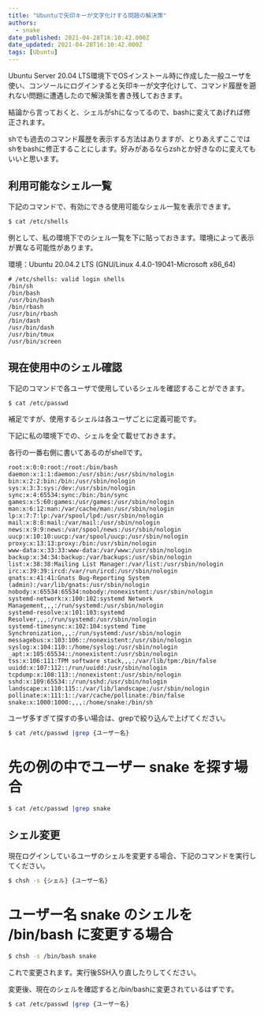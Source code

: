 ```yaml
---
title: "Ubuntuで矢印キーが文字化けする問題の解決策"
authors:
  - snake
date_published: 2021-04-28T16:10:42.000Z
date_updated: 2021-04-28T16:10:42.000Z
tags: [Ubuntu]
---
```


Ubuntu Server 20.04 LTS環境下でOSインストール時に作成した一般ユーザを使い、コンソールにログインすると矢印キーが文字化けして、コマンド履歴を遡れない問題に遭遇したので解決策を書き残しておきます。

結論から言っておくと、シェルがshになってるので、bashに変えてあげれば修正されます。

shでも過去のコマンド履歴を表示する方法はありますが、とりあえずここではshをbashに修正することにします。好みがあるならzshとか好きなのに変えてもいいと思います。

## 利用可能なシェル一覧

下記のコマンドで、有効にできる使用可能なシェル一覧を表示できます。

```bash
$ cat /etc/shells
```

例として、私の環境下でのシェル一覧を下に貼っておきます。環境によって表示が異なる可能性があります。

環境：Ubuntu 20.04.2 LTS (GNU/Linux 4.4.0-19041-Microsoft x86_64)

```
# /etc/shells: valid login shells
/bin/sh
/bin/bash
/usr/bin/bash
/bin/rbash
/usr/bin/rbash
/bin/dash
/usr/bin/dash
/usr/bin/tmux
/usr/bin/screen
```

## 現在使用中のシェル確認

下記のコマンドで各ユーザで使用しているシェルを確認することができます。

```bash
$ cat /etc/passwd
```

補足ですが、使用するシェルは各ユーザごとに定義可能です。

下記に私の環境下での、シェルを全て載せておきます。

各行の一番右側に書いてあるのがshellです。

```
root:x:0:0:root:/root:/bin/bash
daemon:x:1:1:daemon:/usr/sbin:/usr/sbin/nologin
bin:x:2:2:bin:/bin:/usr/sbin/nologin
sys:x:3:3:sys:/dev:/usr/sbin/nologin
sync:x:4:65534:sync:/bin:/bin/sync
games:x:5:60:games:/usr/games:/usr/sbin/nologin
man:x:6:12:man:/var/cache/man:/usr/sbin/nologin
lp:x:7:7:lp:/var/spool/lpd:/usr/sbin/nologin
mail:x:8:8:mail:/var/mail:/usr/sbin/nologin
news:x:9:9:news:/var/spool/news:/usr/sbin/nologin
uucp:x:10:10:uucp:/var/spool/uucp:/usr/sbin/nologin
proxy:x:13:13:proxy:/bin:/usr/sbin/nologin
www-data:x:33:33:www-data:/var/www:/usr/sbin/nologin
backup:x:34:34:backup:/var/backups:/usr/sbin/nologin
list:x:38:38:Mailing List Manager:/var/list:/usr/sbin/nologin
irc:x:39:39:ircd:/var/run/ircd:/usr/sbin/nologin
gnats:x:41:41:Gnats Bug-Reporting System (admin):/var/lib/gnats:/usr/sbin/nologin
nobody:x:65534:65534:nobody:/nonexistent:/usr/sbin/nologin
systemd-network:x:100:102:systemd Network Management,,,:/run/systemd:/usr/sbin/nologin
systemd-resolve:x:101:103:systemd Resolver,,,:/run/systemd:/usr/sbin/nologin
systemd-timesync:x:102:104:systemd Time Synchronization,,,:/run/systemd:/usr/sbin/nologin
messagebus:x:103:106::/nonexistent:/usr/sbin/nologin
syslog:x:104:110::/home/syslog:/usr/sbin/nologin
_apt:x:105:65534::/nonexistent:/usr/sbin/nologin
tss:x:106:111:TPM software stack,,,:/var/lib/tpm:/bin/false
uuidd:x:107:112::/run/uuidd:/usr/sbin/nologin
tcpdump:x:108:113::/nonexistent:/usr/sbin/nologin
sshd:x:109:65534::/run/sshd:/usr/sbin/nologin
landscape:x:110:115::/var/lib/landscape:/usr/sbin/nologin
pollinate:x:111:1::/var/cache/pollinate:/bin/false
snake:x:1000:1000:,,,:/home/snake:/bin/sh
```

ユーザ多すぎて探すの多い場合は、grepで絞り込んで上げてください。

```bash
$ cat /etc/passwd |grep {ユーザー名}
```

# 先の例の中でユーザー snake を探す場合

```bash
$ cat /etc/passwd |grep snake
```

## シェル変更

現在ログインしているユーザのシェルを変更する場合、下記のコマンドを実行してください。

```bash
$ chsh -s {シェル} {ユーザー名}
```

# ユーザー名 snake のシェルを /bin/bash に変更する場合

```bash
$ chsh -s /bin/bash snake
```

これで変更されます。実行後SSH入り直したりしてください。

変更後、現在のシェルを確認すると/bin/bashに変更されているはずです。

```bash
$ cat /etc/passwd |grep {ユーザー名}
```
